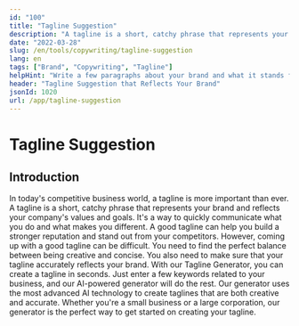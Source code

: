```yaml
---
id: "100"
title: "Tagline Suggestion"
description: "A tagline is a short, catchy phrase that represents your brand and reflects your company's values and goals. It's a way to quickly communicate what you do and what makes you different. "
date: "2022-03-28"
slug: /en/tools/copywriting/tagline-suggestion
lang: en
tags: ["Brand", "Copywriting", "Tagline"]
helpHint: "Write a few paragraphs about your brand and what it stands for. Then, use the tagline to create a catchy phrase that represents your brand and reflects your company's values and goals."
header: "Tagline Suggestion that Reflects Your Brand"
jsonId: 1020
url: /app/tagline-suggestion
---
```


# Tagline Suggestion

## Introduction

In today's competitive business world, a tagline is more important than ever. A tagline is a short, catchy phrase that represents your brand and reflects your company's values and goals. It's a way to quickly communicate what you do and what makes you different. A good tagline can help you build a stronger reputation and stand out from your competitors. However, coming up with a good tagline can be difficult. You need to find the perfect balance between being creative and concise. You also need to make sure that your tagline accurately reflects your brand. With our Tagline Generator, you can create a tagline in seconds. Just enter a few keywords related to your business, and our AI-powered generator will do the rest. Our generator uses the most advanced AI technology to create taglines that are both creative and accurate. Whether you're a small business or a large corporation, our generator is the perfect way to get started on creating your tagline.
